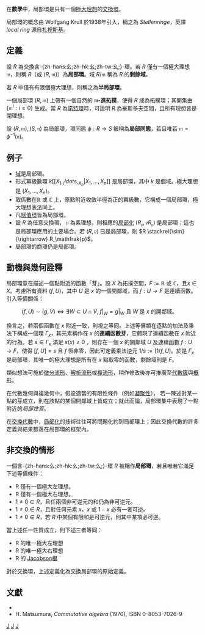{{NoteTA|G1=Math}}

在'''數學'''中，局部環是只有一個[[極大理想|極大理想]]的[[交換環|交換環]]。

局部環的概念由 Wolfgang Krull 於1938年引入，稱之為 ''Stellenringe''，英譯 ''local ring'' 源自[[扎裡斯基|扎裡斯基]]。

==定義==
設 <math>R</math> 為交換含-{zh-hans:幺;zh-hk:幺;zh-tw:幺;}-環。若 <math>R</math> 僅有一個極大理想 <math>\mathfrak{m}</math>，則稱 <math>R</math>（或 <math>(R,\mathfrak{m})</math>）為'''局部環'''。域 <math>R/\mathfrak{m}</math> 稱為 <math>R</math> 的'''剩餘域'''。

若 <math>R</math> 中僅有有限個極大理想，則稱之為'''半局部環'''。

一個局部環 <math>(R, \mathfrak{m})</math> 上帶有一個自然的 '''<math>\mathfrak{m}</math>-進拓撲'''，使得 <math>R</math> 成為拓撲環；其開集由 <math>\{ \mathfrak{m}^i : i \geq 0 \}</math> 生成。當 <math>R</math> 為[[諾特環|諾特環]]時，可證明 <math>R</math> 為豪斯多夫空間，且所有理想皆是閉理想。

設 <math>(R, \mathfrak{m}), (S, \mathfrak{n})</math> 為局部環，環同態 <math>\phi: R \rightarrow S</math> 被稱為'''局部同態'''，若且唯若 <math>\mathfrak{m} = \phi^{-1}(\mathfrak{n})</math>。

==例子==
* [[体_(数学)|域]]是局部環。
* 形式冪級數環 <math>k[[X_1,_/ldots,_X_n|X_1, \ldots, X_n]]</math> 是局部環，其中 <math>k</math> 是個域。極大理想是 <math>(X_1, \ldots, X_n)</math>。
* 取係數在<math>\mathbb{R}</math> 或 <math>\mathbb{C}</math> 上，原點附近收斂半徑為正的冪級數，它構成一個局部環，極大理想表法同上。
* 凡[[賦值環|賦值環]]皆為局部環。
* 設 <math>R</math> 為任意交換環， <math>\mathfrak{p}</math> 為素理想，則相應的[[局部化|局部化]] <math>(R_\mathfrak{p}, \mathfrak{p}R_\mathfrak{p})</math> 是局部環；這也是局部環應用的主要場合。若 <math>(R, \mathfrak{p})</math> 已是局部環，則 <math>R \stackrel{\sim}{\rightarrow} R_\mathfrak{p}</math>。
* 局部環的商環仍是局部環。

==動機與幾何詮釋==
局部環意在描述一個點附近的函數「芽」。設 <math>X</math> 為拓撲空間，<math>F := \mathbb{R}</math> 或 <math>\mathbb{C}</math>，且<math>x \in X</math>。考慮所有資料 <math>(f,U)</math>，其中 <math>U</math> 是 <math>x</math> 的一個開鄰域，而 <math>f: U \rightarrow F</math> 是連續函數。引入等價關係：
: <math>(f,U) \sim (g, V) \iff \exists W \subset U \cap V, \; f|_W = g|_W</math> 且 <math>W</math> 是 <math>x</math> 的開鄰域。

換言之，若兩個函數在 <math>x</math> 附近一致，則視之等同。上述等價類在逐點的加法及乘法下構成一個環 <math>\Gamma_x</math>，其元素稱作在 <math>x</math> 的'''連續函數芽'''，它體現了連續函數在 <math>x</math> 附近的行為。若 <math>s \in \Gamma_x</math> 滿足 <math>s(x) \neq 0</math> ，則存在一個 <math>x</math> 的開鄰域 <math>U</math> 及連續函數 <math>f: U \rightarrow F</math>，使得 <math>[f, U] = s</math> 且 <math>f</math> 恆非零，因此可定義乘法逆元 <math>1/s := [1/f, U]</math>。於是 <math>\Gamma_x</math> 是局部環，其唯一的極大理想是所有在 <math>x</math> 點取零的函數，剩餘域則是 <math>F</math>。

類似想法可施於[[微分流形|微分流形]]、[[解析流形|解析流形]]或[[複流形|複流形]]，稍作修改後亦可推廣至[[代數簇|代數簇]]與[[概形|概形]]。

在代數幾何與複幾何中，假設適當的有限性條件（例如[[凝聚層|凝聚性]]）， 若一陳述對某一點的芽成立，則在該點的某個開鄰域上皆成立；就此而論，局部環集中表現了一點附近的''局部性質''。

在[[交換代數|交換代數]]中，[[局部化|局部化]]的技術往往可將問題化約到局部環上；因此交換代數的許多定義與結果都落在局部環的框架內。

==非交換的情形==
一個含-{zh-hans:么;zh-hk:么;zh-tw:么;}-環 <math>R</math> 被稱作'''局部環'''，若且唯若它滿足下述等價條件：
* R 僅有一個極大左理想。
* R 僅有一個極大右理想。
* <math>1 \neq 0 \in R</math>，且任兩個非可逆元的和仍為非可逆元。
* <math>1 \neq 0 \in R</math>，且對任何元素 <math>x</math>，<math>x</math> 或 <math>1-x</math> 必有一者可逆。
* <math>1 \neq 0 \in R</math>，若 <math>R</math> 中某個有限和是可逆元，則其中某項必可逆。

當上述任一性質成立，則下述三者等同：
* R 的唯一極大左理想
* R 的唯一極大右理想
* R 的 [[Jacobson根|Jacobson根]]

對於交換環，上述定義化為交換局部環的原始定義。

==文獻==
* {{springer |id=L/l060190|title=Local ring|author=V.I. Danilov}}
* H. Matsumura, ''Commutative algebra'' (1970), ISBN 0-8053-7026-9

{{ModernAlgebra}}

[[Category:環論|J]]
[[Category:交換代數|J]]
[[Category:代數幾何|J]]